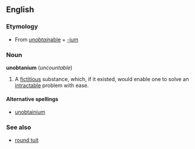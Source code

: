 ==English==
===Etymology===
*From [[unobtainable|''unobtain''able]] + [[-ium]]

===Noun===
'''unobtanium''' (''uncountable'')
{{wikipediapar|unobtainum}}
#A [[fictitious]] substance, which, if it existed, would enable one to solve an [[intractable]] problem with ease.

====Alternative spellings====
*[[unobtainium]]

===See also===
<!--*[[hen's teeth]]-->
*[[round tuit]]